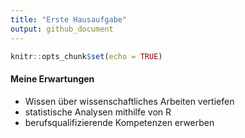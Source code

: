 ```yaml
---
title: "Erste Hausaufgabe"
output: github_document
---
```


```r
knitr::opts_chunk$set(echo = TRUE)
```
#### Meine Erwartungen
* Wissen über wissenschaftliches Arbeiten vertiefen
* statistische Analysen mithilfe von R
* berufsqualifizierende Kompetenzen erwerben